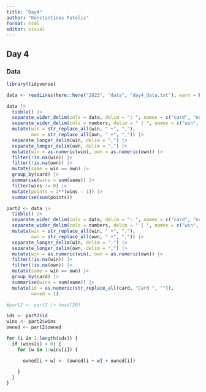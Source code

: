 ```yaml
---
title: "Day4"
author: "Konstantinos Patelis"
format: html
editor: visual
---
```


## Day 4

### Data

```r
library(tidyverse)

data <- readLines(here::here("2023", "data", "day4_data.txt"), warn = FALSE) 
```

```r

data |> 
  tibble() |> 
  separate_wider_delim(cols = data, delim = ": ", names = c("card", "numbers")) |> 
  separate_wider_delim(cols = numbers, delim = " | ", names = c("win", "own")) |> 
  mutate(win = str_replace_all(win, " +", ","), 
         own = str_replace_all(own, " +", ",")) |> 
  separate_longer_delim(win, delim = ",") |> 
  separate_longer_delim(own, delim = ",") |> 
  mutate(win = as.numeric(win), own = as.numeric(own)) |> 
  filter(!is.na(win)) |> 
  filter(!is.na(own)) |> 
  mutate(same = win == own) |> 
  group_by(card) |> 
  summarise(wins = sum(same)) |> 
  filter(wins != 0) |> 
  mutate(points = 2**(wins - 1)) |> 
  summarise(sum(points))

```

```r
part2 <- data |> 
  tibble() |> 
  separate_wider_delim(cols = data, delim = ": ", names = c("card", "numbers")) |> 
  separate_wider_delim(cols = numbers, delim = " | ", names = c("win", "own")) |> 
  mutate(win = str_replace_all(win, " +", ","), 
         own = str_replace_all(own, " +", ",")) |> 
  separate_longer_delim(win, delim = ",") |> 
  separate_longer_delim(own, delim = ",") |> 
  mutate(win = as.numeric(win), own = as.numeric(own)) |> 
  filter(!is.na(win)) |> 
  filter(!is.na(own)) |> 
  mutate(same = win == own) |> 
  group_by(card) |> 
  summarise(wins = sum(same)) |> 
  mutate(id = as.numeric(str_replace_all(card, "Card ", "")), 
         owned = 1)

#part2 <- part2 |> head(20)

ids <- part2$id
wins <- part2$wins
owned <- part2$owned

for (i in 1:length(ids)) {
  if (wins[i] > 0) {
    for (w in 1:wins[i]) {

      owned[i + w] <- (owned[i + w] + owned[i])

    }
  }
}


```
